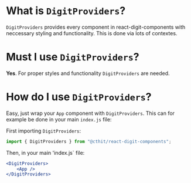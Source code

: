 
<Meta title="Others/DigitProviders"/>

# What is `DigitProviders`?
`DigitProviders` provides every component in react-digit-components with neccessary styling and functionality. This is done via lots of contextes. 

# Must I use `DigitProviders`?
**Yes**. For proper styles and functionality `DigitProviders` are needed.

# How do I use `DigitProviders`?
Easy, just wrap your `App` component with `DigitProviders`. This can for example be done in your main `index.js` file:

First importing `DigitProviders`:
```jsx
import { DigitProviders } from "@cthit/react-digit-components";
```

Then, in your main 'index.js` file:
```jsx
<DigitProviders> 
    <App />
</DigitProviders>
```